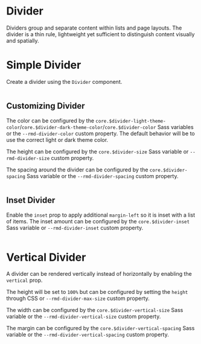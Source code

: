# Divider

Dividers group and separate content within lists and page layouts. The divider
is a thin rule, lightweight yet sufficient to distinguish content visually and
spatially.

# Simple Divider

Create a divider using the `Divider` component.

```demo source="./SimpleDivider.tsx"

```

## Customizing Divider

The color can be configured by the
`core.$divider-light-theme-color`/`core.$divider-dark-theme-color`/`core.$divider-color`
Sass variables or the `--rmd-divider-color` custom property. The default
behavior will be to use the correct light or dark theme color.

The height can be configured by the `core.$divider-size` Sass variable or
`--rmd-divider-size` custom property.

The spacing around the divider can be configured by the `core.$divider-spacing` Sass
variable or the `--rmd-divider-spacing` custom property.

```demo source="./CustomizingDivider.tsx"

```

## Inset Divider

Enable the `inset` prop to apply additional `margin-left` so it is inset with a
list of items. The inset amount can be configured by the
`core.$divider-inset` Sass variable or `--rmd-divider-inset` custom
property.

```demo source="./InsetDivider.tsx"

```

# Vertical Divider

A divider can be rendered vertically instead of horizontally by enabling the
`vertical` prop.

The height will be set to `100%` but can be configured by setting the `height`
through CSS or `--rmd-divider-max-size` custom property.

The width can be configured by the `core.$divider-vertical-size` Sass
variable or the `--rmd-divider-vertical-size` custom property.

The margin can be configured by the `core.$divider-vertical-spacing` Sass
variable or the `--rmd-divider-vertical-spacing` custom property.

```demo source="./VerticalDivider.tsx"

```
